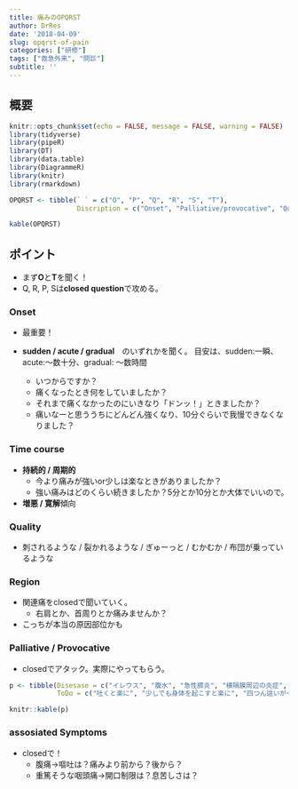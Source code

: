 ```yaml
---
title: 痛みのOPQRST
author: DrRes
date: '2018-04-09'
slug: opqrst-of-pain
categories: ["研修"]
tags: ["救急外来", "問診"]
subtitle: ''
---
```


## 概要

```r
knitr::opts_chunk$set(echo = FALSE, message = FALSE, warning = FALSE)
library(tidyverse)
library(pipeR)
library(DT)
library(data.table)
library(DiagrammeR)
library(knitr)
library(rmarkdown)
```


```r
OPQRST <- tibble(` ` = c("O", "P", "Q", "R", "S", "T"),
                 Discription = c("Onset", "Palliative/provocative", "Quality", "Region", "assosiated Symptoms", "Time course"))

kable(OPQRST)
```

## ポイント

* まず**O**と**T**を聞く！
* Q, R, P, Sは**closed question**で攻める。

### Onset 

* 最重要！
* **sudden / acute / gradual**　のいずれかを聞く。
目安は、sudden:一瞬、acute:〜数十分、gradual: 〜数時間

    - いつからですか？
    - 痛くなったとき何をしていましたか？
    - それまで痛くなかったのにいきなり「ドンッ！」ときましたか？
    - 痛いなーと思ううちにどんどん強くなり、10分ぐらいで我慢できなくなりました？
    
### Time course

* **持続的 / 周期的**
    - 今より痛みが強いor少しは楽なときがありましたか？
    - 強い痛みはどのくらい続きましたか？5分とか10分とか大体でいいので。
    
* **増悪 / 寛解**傾向
    
### Quality
* 刺されるような / 裂かれるような / ぎゅーっと / むかむか / 布団が乗っているような

### Region

* 関連痛をclosedで聞いていく。
    - 右肩とか、首周りとか痛みませんか？
* こっちが本当の原因部位かも

### Palliative / Provocative

* closedでアタック。実際にやってもらう。
    
```r
p <- tibble(Disesase = c("イレウス", "腹水", "急性膵炎", "横隔膜周辺の炎症", "胸膜周辺の炎症", "食道破裂"),
            ToDo = c("吐くと楽に", "少しでも身体を起こすと楽に", "四つん這いが一番楽", "深呼気で増悪", "深呼気で増悪", "嚥下で強い痛み"))

knitr::kable(p)
```

### assosiated Symptoms

* closedで！
    - 腹痛→嘔吐は？痛みより前から？後から？
    - 重篤そうな咽頭痛→開口制限は？息苦しさは？
